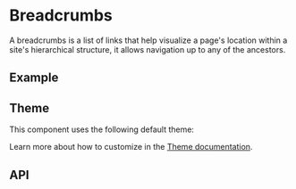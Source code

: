 
<Meta of={BreadcrumbStories} />

# Breadcrumbs
A breadcrumbs is a list of links that help visualize a page's location within a 
site's hierarchical structure, it allows navigation up to any of the ancestors.

## Example
<ToggleCanvas of={BreadcrumbStories.Basic} storybook="components-layout-breadcrumbs--basic" />

## Theme
This component uses the following default theme:

<ThemeRender theme={breadcrumbsTheme} />

Learn more about how to customize in the [Theme documentation](/docs/theme/getting-started).

## API
<PropsTable name="Breadcrumbs" />
